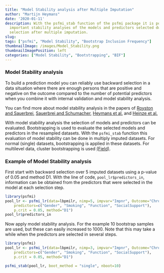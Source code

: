 ```yaml
---
title: "Model Stability analysis after Multiple Imputation"
author: "Martijn Heymans"
date: '2020-01-11'
description: With the psfmi_stab function of the psfmi package it is possible to do
  important stability analyses of the models and predictors selected during backward
  selection after multiple imputation.
slug: 
tags: ["psfmi", "Model Stability", "Bootstrap Inclusion Frequency"]
thumbnailImage: /images/Model_Stability.png
thumbnailImagePosition: left
categories: ["Model Stability", "Bootstrapping", "BIF"]
---
```


### Model Stability analysis

To build a prediction model you can reliably use backward selection in a data situation where 
there are enough persons that are positive and negative on the outcome compared to the number 
of potential predictors when you combine it with internal validation and model stability analysis. 

You can find more about model stability analysis in the papers of [Royston and Sauerbrei](https://journals.sagepub.com/doi/10.1177/1536867X0900900403), [Sauerbrei and Schumacher](https://onlinelibrary.wiley.com/doi/abs/10.1002/sim.4780111607), [Heymans et al.](https://bmcmedresmethodol.biomedcentral.com/articles/10.1186/1471-2288-7-33) and [Heinze et al.](https://onlinelibrary.wiley.com/doi/10.1002/bimj.201700067)

With model stability analysis the selection of models and predictors can be evaluated. Bootstrapping 
is used to evaluate the selected models and predictors in the resampled datasets. With the
`psfmi_stab` function this evaluation of model stability can be done in multiply imputed datasets.
For normal (single) datasets, bootstrapping is applied in these datasets. For multilevel data, cluster 
bootstrapping is used [(Field)](https://rss.onlinelibrary.wiley.com/doi/10.1111/j.1467-9868.2007.00593.x).

### Example of Model Stability analysis

First start with backward selection over 5 imputed datasets using a p-value of 0.05 
and method D1. With the line of code, `pool_lr$predictors_in`, information can be 
obtained from the predictors that were selected in the model at each selection step.

```r

library(psfmi)
pool_lr <- psfmi_lr(data=lbpmilr, nimp=5, impvar="Impnr", Outcome="Chronic",
    predictors=c("Gender", "Smoking", "Function", "SocialSupport"), 
    p.crit = 0.05, method="D1")
pool_lr$predictors_in

```

Now apply model stability analysis. For the example 10 bootstrap samples are used, but these can easily increased to 1000. Note that this may take a while when the predictors are selected in several steps.

```r

library(psfmi)
pool_lr <- psfmi_lr(data=lbpmilr, nimp=3, impvar="Impnr", Outcome="Chronic",
    predictors=c("Gender", "Smoking", "Function", "SocialSupport"), 
    p.crit = 0.05, method="D1")

psfmi_stab(pool_lr, boot_method = "single", nboot=10)

```
